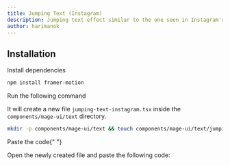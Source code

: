```yaml
---
title: Jumping Text (Instagram)
description: Jumping text effect similar to the one seen in Instagram's text effects
author: harimanok_
---
```


<ComponentPreview name="text-jumping-text-instagram--docs" />

## Installation

<Steps>
<Step>Install dependencies</Step>

```bash
npm install framer-motion
```

<Step>Run the following command</Step>

It will create a new file `jumping-text-instagram.tsx` inside the `components/mage-ui/text` directory.

```bash
mkdir -p components/mage-ui/text && touch components/mage-ui/text/jumping-text-instagram.tsx
```

<Step>Paste the code</Step>{" "}

Open the newly created file and paste the following code:

```jsx file=<rootDir>/mage-ui/text/jumping-text-instagram.tsx

```

</Steps>
